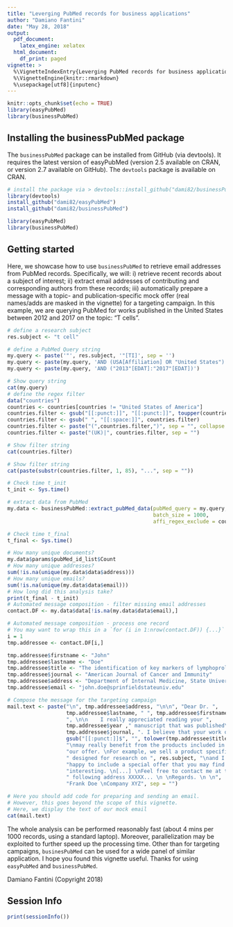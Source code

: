 ```yaml
---
title: "Leverging PubMed records for business applications"
author: "Damiano Fantini"
date: "May 28, 2018"
output:
  pdf_document:
    latex_engine: xelatex
  html_document:
    df_print: paged
vignette: >
  %\VignetteIndexEntry{Leverging PubMed records for business applications}
  %\VignetteEngine{knitr::rmarkdown}
  %\usepackage[utf8]{inputenc}
---
```




```r
knitr::opts_chunk$set(echo = TRUE)
library(easyPubMed)
library(businessPubMed)
```

## Installing the businessPubMed package

The `businessPubMed` package can be installed from GitHub (via devtools). It requires the latest version of easyPubMed (version 2.5 available on CRAN, or version 2.7 available on GitHub). The `devtools` package is available on CRAN.


```r
# install the package via > devtools::install_github("dami82/businessPubMed")
library(devtools)
install_github("dami82/easyPubMed")
install_github("dami82/businessPubMed")

library(easyPubMed)
library(businessPubMed)
```

## Getting started

Here, we showcase how to use `businessPubMed` to retrieve email addresses from PubMed records. Specifically, we will: i) retrieve recent records about a subject of interest; ii) extract email addresses of contributing and corresponding authors from these records; iii) automatically prepare a message with a topic- and publication-specific mock offer (real names/adds are masked in the vignette) for a targeting campaign. In this example, we are querying PubMed for works published in the United States between 2012 and 2017 on the topic: "T cells".

```r
# define a research subject
res.subject <- "t cell"

# define a PubMed Query string
my.query <- paste('"', res.subject, '"[TI]', sep = '') 
my.query <- paste(my.query, 'AND (USA[Affiliation] OR "United States")' , sep = '')
my.query <- paste(my.query, 'AND ("2013"[EDAT]:"2017"[EDAT])')

# Show query string
cat(my.query)
# define the regex filter
data("countries")
countries <- countries[countries != "United States of America"]
countries.filter <- gsub("[[:punct:]]", "[[:punct:]]", toupper(countries))
countries.filter <- gsub(" ", "[[:space:]]", countries.filter)
countries.filter <- paste("(",countries.filter,")", sep = "", collapse = "|")
countries.filter <- paste("(UK)|", countries.filter, sep = "")

```
```r
# Show filter string
cat(countries.filter)
```
```r
# Show filter string
cat(paste(substr(countries.filter, 1, 85), "...", sep = ""))
```

```r
# Check time t_init
t_init <- Sys.time()

# extract data from PubMed
my.data <- businessPubMed::extract_pubMed_data(pubMed_query = my.query, 
                                               batch_size = 1000,
                                               affi_regex_exclude = countries.filter)

# Check time t_final
t_final <- Sys.time()

# How many unique documents?
my.data$params$pubMed_id_list$Count
# How many unique addresses?
sum(!is.na(unique(my.data$data$address)))
# How many unique emails?
sum(!is.na(unique(my.data$data$email)))
# How long did this analysis take?
print(t_final - t_init)
# Automated message composition - filter missing email addresses
contact.DF <- my.data$data[!is.na(my.data$data$email),]

# Automated message composition - process one record
# You may want to wrap this in a `for (i in 1:nrow(contact.DF)) {...}` loop
i = 1
tmp.addressee <- contact.DF[i,]
```
```r
tmp.addressee$firstname <- "John"
tmp.addressee$lastname <- "Doe"
tmp.addressee$title <- "The identification of key markers of lymphoproliferative disorders"
tmp.addressee$journal <- "American Journal of Cancer and Immunity"
tmp.addressee$address <- "Department of Internal Medicine, State University, Springfield, USA"
tmp.addressee$email <- "john.doe@sprinfieldstateuniv.edu"
```
```r
# Compose the message for the targeting campaign
mail.text <- paste("\n", tmp.addressee$address, "\n\n", "Dear Dr. ", 
                   tmp.addressee$lastname, " ", tmp.addressee$firstname, 
                   ", \n\n    I really appreciated reading your ", 
                   tmp.addressee$year ," manuscript that was published\non ", 
                   tmp.addressee$journal, ". I believe that your work on\n", 
                   gsub("[[:punct:]]$", "", tolower(tmp.addressee$title)), 
                   "\nmay really benefit from the products included in ", 
                   "our offer. \nFor example, we sell a product specifically", 
                   " designed for research on ", res.subject, "\nand I am ", 
                   "happy to include a special offer that you may find ",
                   "interesting. \n[...] \nFeel free to contact me at the", 
                   " following address XXXXX... \n \nRegards. \n \n", 
                   "Frank Doe \nCompany XYZ", sep = "")

# Here you should add code for preparing and sending an email.
# However, this goes beyond the scope of this vignette.
# Here, we display the text of our mock email
cat(mail.text)
```

The whole analysis can be performed reasonably fast (about 4 mins per 1000 records, using a standard laptop). Moreover, parallelization may be exploited to further speed up the processing time. 
Other than for targeting campaigns, `businesPubMed` can be used for a wide panel of similar application. I hope you found this vignette useful.
Thanks for using `easyPubMed` and `businessPubMed`.

Damiano Fantini (Copyright 2018)

## Session Info

```r
print(sessionInfo())
```

